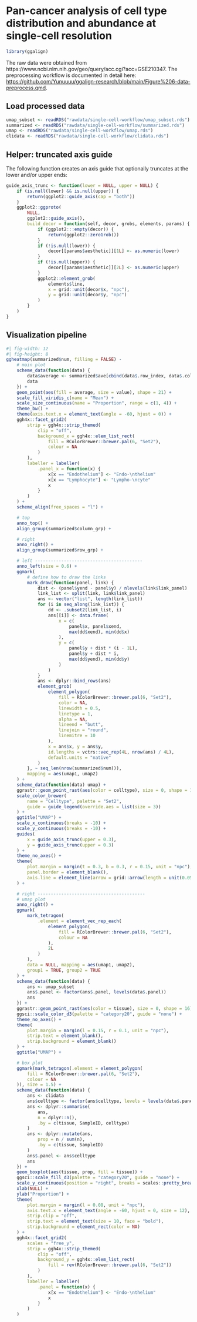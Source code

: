 #  Pan-cancer analysis of cell type distribution and abundance at single-cell resolution

```r
library(ggalign)
```

The raw data were obtained from
https://www.ncbi.nlm.nih.gov/geo/query/acc.cgi?acc=GSE210347. The preprocessing
workflow is documented in detail here:
<https://github.com/Yunuuuu/ggalign-research/blob/main/Figure%206-data-preprocess.qmd>.

## Load processed data
```r
umap_subset <- readRDS("rawdata/single-cell-workflow/umap_subset.rds")
summarized <- readRDS("rawdata/single-cell-workflow/summarized.rds")
umap <- readRDS("rawdata/single-cell-workflow/umap.rds")
clidata <- readRDS("rawdata/single-cell-workflow/clidata.rds")
```

## Helper: truncated axis guide
The following function creates an axis guide that optionally truncates at the
lower and/or upper ends:
```r
guide_axis_trunc <- function(lower = NULL, upper = NULL) {
    if (is.null(lower) && is.null(upper)) {
        return(ggplot2::guide_axis(cap = "both"))
    }
    ggplot2::ggproto(
        NULL,
        ggplot2::guide_axis(),
        build_decor = function(self, decor, grobs, elements, params) {
            if (ggplot2:::empty(decor)) {
                return(ggplot2::zeroGrob())
            }
            if (!is.null(lower)) {
                decor[[params$aesthetic]][1L] <- as.numeric(lower)
            }
            if (!is.null(upper)) {
                decor[[params$aesthetic]][2L] <- as.numeric(upper)
            }
            ggplot2::element_grob(
                elements$line,
                x = grid::unit(decor$x, "npc"),
                y = grid::unit(decor$y, "npc")
            )
        }
    )
}
```


## Visualization pipeline
```r
#| fig-width: 12
#| fig-height: 8
ggheatmap(summarized$num, filling = FALSE) -
    # main plot
    scheme_data(function(data) {
        data$average <- summarized$ave[cbind(data$.row_index, data$.column_index)]
        data
    }) +
    geom_point(aes(fill = average, size = value), shape = 21) +
    scale_fill_viridis_c(name = "Mean") +
    scale_size_continuous(name = "Proportion", range = c(1, 4)) +
    theme_bw() +
    theme(axis.text.x = element_text(angle = -60, hjust = 0)) +
    ggh4x::facet_grid2(
        strip = ggh4x::strip_themed(
            clip = "off",
            background_x = ggh4x::elem_list_rect(
                fill = RColorBrewer::brewer.pal(6, "Set2"),
                colour = NA
            )
        ),
        labeller = labeller(
            .panel_x = function(x) {
                x[x == "Endothelium"] <- "Endo-\nthelium"
                x[x == "Lymphocyte"] <- "Lympho-\ncyte"
                x
            }
        )
    ) +
    scheme_align(free_spaces = "l") +

    # top
    anno_top() +
    align_group(summarized$column_grp) +

    # right
    anno_right() +
    align_group(summarized$row_grp) +

    # left -----------------------------------------
    anno_left(size = 0.6) +
    ggmark(
        # define how to draw the links
        mark_draw(function(panel, link) {
            dist <- (panel$yend - panel$y) / nlevels(link$link_panel)
            link_list <- split(link, link$link_panel)
            ans <- vector("list", length(link_list))
            for (i in seq_along(link_list)) {
                dd <- .subset2(link_list, i)
                ans[[i]] <- data.frame(
                    x = c(
                        panel$x, panel$xend,
                        max(dd$xend), min(dd$x)
                    ),
                    y = c(
                        panel$y + dist * (i - 1L),
                        panel$y + dist * i,
                        max(dd$yend), min(dd$y)
                    )
                )
            }
            ans <- dplyr::bind_rows(ans)
            element_grob(
                element_polygon(
                    fill = RColorBrewer::brewer.pal(6, "Set2"),
                    color = NA,
                    linewidth = 0.5,
                    linetype = 1,
                    alpha = NA,
                    lineend = "butt",
                    linejoin = "round",
                    linemitre = 10
                ),
                x = ans$x, y = ans$y,
                id.lengths = vctrs::vec_rep(4L, nrow(ans) / 4L),
                default.units = "native"
            )
        }, ~ seq_len(nrow(summarized$num))),
        mapping = aes(umap1, umap2)
    ) +
    scheme_data(function(data) umap) +
    ggrastr::geom_point_rast(aes(color = celltype), size = 0, shape = 16) +
    scale_color_brewer(
        name = "Celltype", palette = "Set2",
        guide = guide_legend(override.aes = list(size = 3))
    ) +
    ggtitle("UMAP") +
    scale_x_continuous(breaks = -10) +
    scale_y_continuous(breaks = -10) +
    guides(
        x = guide_axis_trunc(upper = 0.3),
        y = guide_axis_trunc(upper = 0.3)
    ) +
    theme_no_axes() +
    theme(
        plot.margin = margin(t = 0.3, b = 0.3, r = 0.15, unit = "npc"),
        panel.border = element_blank(),
        axis.line = element_line(arrow = grid::arrow(length = unit(0.05, "inches")))
    ) +

    # right -----------------------------------------
    # umap plot
    anno_right() +
    ggmark(
        mark_tetragon(
            .element = element_vec_rep_each(
                element_polygon(
                    fill = RColorBrewer::brewer.pal(6, "Set2"),
                    colour = NA
                ),
                2L
            )
        ),
        data = NULL, mapping = aes(umap1, umap2),
        group1 = TRUE, group2 = TRUE
    ) +
    scheme_data(function(data) {
        ans <- umap_subset
        ans$.panel <- factor(ans$.panel, levels(data$.panel))
        ans
    }) +
    ggrastr::geom_point_rast(aes(color = tissue), size = 0, shape = 16) +
    ggsci::scale_color_d3(palette = "category20", guide = "none") +
    theme_no_axes() +
    theme(
        plot.margin = margin(l = 0.15, r = 0.1, unit = "npc"),
        strip.text = element_blank(),
        strip.background = element_blank()
    ) +
    ggtitle("UMAP") +

    # box plot
    ggmark(mark_tetragon(.element = element_polygon(
        fill = RColorBrewer::brewer.pal(6, "Set2"),
        colour = NA
    )), size = 1.5) +
    scheme_data(function(data) {
        ans <- clidata
        ans$celltype <- factor(ans$celltype, levels = levels(data$.panel))
        ans <- dplyr::summarise(
            ans,
            n = dplyr::n(),
            .by = c(tissue, SampleID, celltype)
        )
        ans <- dplyr::mutate(ans,
            prop = n / sum(n),
            .by = c(tissue, SampleID)
        )
        ans$.panel <- ans$celltype
        ans
    }) +
    geom_boxplot(aes(tissue, prop, fill = tissue)) +
    ggsci::scale_fill_d3(palette = "category20", guide = "none") +
    scale_y_continuous(position = "right", breaks = scales::pretty_breaks(2)) +
    xlab(NULL) +
    ylab("Proportion") +
    theme(
        plot.margin = margin(l = 0.08, unit = "npc"),
        axis.text.x = element_text(angle = -60, hjust = 0, size = 12),
        strip.clip = "off",
        strip.text = element_text(size = 10, face = "bold"),
        strip.background = element_rect(color = NA)
    ) +
    ggh4x::facet_grid2(
        scales = "free_y",
        strip = ggh4x::strip_themed(
            clip = "off",
            background_y = ggh4x::elem_list_rect(
                fill = rev(RColorBrewer::brewer.pal(6, "Set2"))
            )
        ),
        labeller = labeller(
            .panel = function(x) {
                x[x == "Endothelium"] <- "Endo-\nthelium"
                x
            }
        )
    )
```
